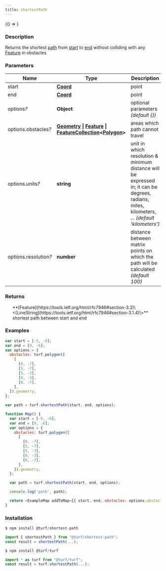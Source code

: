 ```yaml
---
title: shortestPath
---
```



<!-- Expose turf as global var for experimenting in the browser console -->

<BrowserOnly>{() => <WindowTurfGlobal turf={turf} />}</BrowserOnly>

### Description

Returns the shortest [path](https://tools.ietf.org/html/rfc7946#section-3.1.4) from [start](https://tools.ietf.org/html/rfc7946#section-3.1.2) to [end](https://tools.ietf.org/html/rfc7946#section-3.1.2) without colliding with
any [Feature](https://tools.ietf.org/html/rfc7946#section-3.2) in obstacles

### Parameters

| Name                       | Type                                                                                                                                                                                                                                                                  | Description                                                                                                                                   |
| -------------------------- | --------------------------------------------------------------------------------------------------------------------------------------------------------------------------------------------------------------------------------------------------------------------- | --------------------------------------------------------------------------------------------------------------------------------------------- |
| start                      | **[Coord](https://tools.ietf.org/html/rfc7946#section-3.1.1)**                                                                                                                                                                                                        | point                                                                                                                                         |
| end                        | **[Coord](https://tools.ietf.org/html/rfc7946#section-3.1.1)**                                                                                                                                                                                                        | point                                                                                                                                         |
| options<i>?</i>            | **Object**                                                                                                                                                                                                                                                            | optional parameters _(default \{\})_                                                                                                          |
| options.obstacles<i>?</i>  | **[Geometry](https://tools.ietf.org/html/rfc7946#section-3.1) \| [Feature](https://tools.ietf.org/html/rfc7946#section-3.2) \| [FeatureCollection](https://tools.ietf.org/html/rfc7946#section-3.3)\<[Polygon](https://tools.ietf.org/html/rfc7946#section-3.1.6)\>** | areas which path cannot travel                                                                                                                |
| options.units<i>?</i>      | **string**                                                                                                                                                                                                                                                            | unit in which resolution & minimum distance will be expressed in; it can be degrees, radians, miles, kilometers, ... _(default 'kilometers')_ |
| options.resolution<i>?</i> | **number**                                                                                                                                                                                                                                                            | distance between matrix points on which the path will be calculated _(default 100)_                                                           |

### Returns

<ul>
  **[Feature](https://tools.ietf.org/html/rfc7946#section-3.2)\<[LineString](https://tools.ietf.org/html/rfc7946#section-3.1.4)\>** shortest path between start and end

</ul>

### Examples

```javascript
var start = [-5, -6];
var end = [9, -6];
var options = {
  obstacles: turf.polygon([
    [
      [0, -7],
      [5, -7],
      [5, -3],
      [0, -3],
      [0, -7],
    ],
  ]).geometry,
};

var path = turf.shortestPath(start, end, options);
```

```javascript live
function Map() {
  var start = [-5, -6];
  var end = [9, -6];
  var options = {
    obstacles: turf.polygon([
      [
        [0, -7],
        [5, -7],
        [5, -3],
        [0, -3],
        [0, -7],
      ],
    ]).geometry,
  };

  var path = turf.shortestPath(start, end, options);

  console.log('path', path);

  return <ExampleMap addToMap={{ start, end, obstacles: options.obstacles, path }} />;
}
```

### Installation

```javascript
$ npm install @turf/shortest-path

import { shortestPath } from "@turf/shortest-path";
const result = shortestPath(...);
```

```javascript
$ npm install @turf/turf

import * as turf from "@turf/turf";
const result = turf.shortestPath(...);
```
